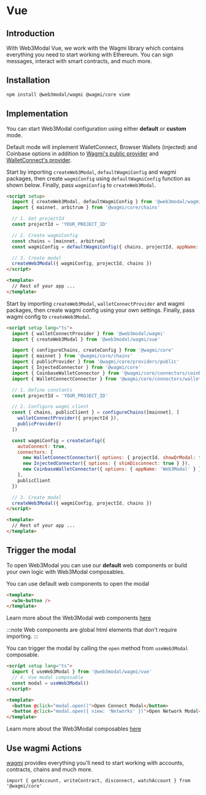 
# Vue

## Introduction

With Web3Modal Vue, we work with the Wagmi library which contains everything you need to start working with Ethereum. You can sign messages, interact with smart contracts, and much more.

<CloudBanner />

## Installation

```bash npm2yarn
npm install @web3modal/wagmi @wagmi/core viem
```

## Implementation

You can start Web3Modal configuration using either **default** or **custom** mode.

Default mode will implement WalletConnect, Browser Wallets (injected) and Coinbase options in addition to [Wagmi's public provider](https://wagmi.sh/core/providers/public) and [WalletConnect's provider](../../cloud/blockchain-api.md).

<Tabs>
<TabItem value="default" label="Default">

Start by importing `createWeb3Modal`, `defaultWagmiConfig` and wagmi packages, then create `wagmiConfig` using `defaultWagmiConfig` function as shown below.
Finally, pass `wagmiConfig` to `createWeb3Modal`.

```html
<script setup>
  import { createWeb3Modal, defaultWagmiConfig } from '@web3modal/wagmi/vue'
  import { mainnet, arbitrum } from '@wagmi/core/chains'

  // 1. Get projectId
  const projectId = 'YOUR_PROJECT_ID'

  // 2. Create wagmiConfig
  const chains = [mainnet, arbitrum]
  const wagmiConfig = defaultWagmiConfig({ chains, projectId, appName: 'Web3Modal' })

  // 3. Create modal
  createWeb3Modal({ wagmiConfig, projectId, chains })
</script>

<template>
  // Rest of your app ... 
</template>
```

</TabItem>
<TabItem value="custom" label="Custom">

Start by importing `createWeb3Modal`, `walletConnectProvider` and wagmi packages, then create wagmi config using your own settings.
Finally, pass wagmi config to `createWeb3Modal`.

```html
<script setup lang="ts">
  import { walletConnectProvider } from '@web3modal/wagmi'
  import { createWeb3Modal } from '@web3modal/wagmi/vue'

  import { configureChains, createConfig } from '@wagmi/core'
  import { mainnet } from '@wagmi/core/chains'
  import { publicProvider } from '@wagmi/core/providers/public'
  import { InjectedConnector } from '@wagmi/core'
  import { CoinbaseWalletConnector } from '@wagmi/core/connectors/coinbaseWallet'
  import { WalletConnectConnector } from '@wagmi/core/connectors/walletConnect'

  // 1. Define constants
  const projectId = 'YOUR_PROJECT_ID'

  // 2. Configure wagmi client
  const { chains, publicClient } = configureChains([mainnet], [
    walletConnectProvider({ projectId }),
    publicProvider()
  ])

  const wagmiConfig = createConfig({
    autoConnect: true,
    connectors: [
      new WalletConnectConnector({ options: { projectId, showQrModal: false } }),
      new InjectedConnector({ options: { shimDisconnect: true } }),
      new CoinbaseWalletConnector({ options: { appName: 'Web3Modal' } })
    ],
    publicClient
  })

  // 3. Create modal
  createWeb3Modal({ wagmiConfig, projectId, chains })
</script>

<template>
  // Rest of your app ...
</template>
```

</TabItem>
</Tabs>

## Trigger the modal

To open Web3Modal you can use our **default** web components or build your own logic with Web3Modal composables.

<Tabs>
<TabItem value="components" label="Components">

You can use default web components to open the modal

```html
<template>
  <w3m-button />
</template>
```

Learn more about the Web3Modal web components [here](./components.mdx)

:::note
Web components are global html elements that don't require importing.
:::

</TabItem>
<TabItem value="composables" label="Composables">

You can trigger the modal by calling the `open` method from `useWeb3Modal` composable.

```html
<script setup lang="ts">
  import { useWeb3Modal } from '@web3modal/wagmi/vue'
  // 4. Use modal composable
  const modal = useWeb3Modal()
</script>

<template>
  <button @click="modal.open()">Open Connect Modal</button>
  <button @click="modal.open({ view: 'Networks' })">Open Network Modal</button>
</template>
```

Learn more about the Web3Modal composables [here](./composables.mdx)
</TabItem>
</Tabs>

## Use wagmi Actions

[wagmi](https://wagmi.sh) provides everything you'll need to start working with accounts, contracts, chains and much more.

```tsx
import { getAccount, writeContract, disconnect, watchAccount } from '@wagmi/core'
```
